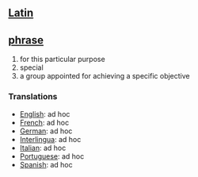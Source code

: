 == [[Latin]] ==
== [[phrase]] == 
# for this particular purpose
# special
# a group appointed for achieving a specific objective

=== Translations === 
*[[English]]: ad hoc
*[[French]]: ad hoc 
*[[German]]: ad hoc 
*[[Interlingua]]: ad hoc 
*[[Italian]]: ad hoc 
*[[Portuguese]]: ad hoc
*[[Spanish]]: ad hoc